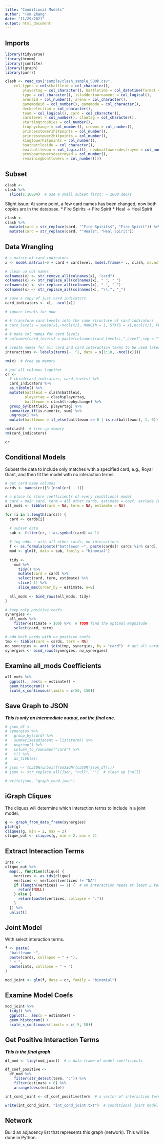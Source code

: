 ```yaml
---
title: "Conditional Models"
author: "Tom Zhang"
date: "11/29/2021"
output: html_document
---
```


## Imports

```r
library(tidyverse)
library(broom)
library(jsonlite)
library(igraph)
library(purrr)

clash <- read_csv("sample/clash_sample_500k.csv", 
    col_types = cols(battleid = col_character(), 
        playertag = col_character(), battletime = col_datetime(format = "%Y-%m-%d %H:%M:%S"), 
        type = col_character(), isladdertournament = col_logical(), 
        arenaid = col_number(), arena = col_character(), 
        gamemodeid = col_number(), gamemode = col_character(), 
        deckselection = col_character(), 
        team = col_logical(), card = col_character(), 
        cardlevel = col_number(), clantag = col_character(), 
        startingtrophies = col_number(), 
        trophychange = col_number(), crowns = col_number(), 
        princesstower1hitpoints = col_number(), 
        princesstower2hitpoints = col_number(), 
        kingtowerhitpoints = col_number(), 
        boatbattleside = col_character(), 
        boatbattlewon = col_logical(), newboattowersdestroyed = col_number(), 
        prevboattowersdestroyed = col_number(), 
        remainingboattowers = col_number()))
```

## Subset

```r
clash <-
clash %>%
  slice(1:16004)  # use a small subset first: ~ 2000 decks
```

Slight issue: At some point, a few card names has been changed; now both copies are in the database.
* Fire Spirits -> Fire Spirit
* Heal -> Heal Spirit

```r
clash <-
clash %>%
  mutate(card = str_replace(card, "^Fire Spirits$", "Fire Spirit")) %>%
  mutate(card = str_replace(card, "^Heal$", "Heal Spirit"))
```

## Data Wrangling

```r
# a matrix of card indicators
x <- model.matrix(~0 + card + cardlevel, model.frame(~ ., clash, na.action=na.pass))

# clean up col names
colnames(x) <- str_remove_all(colnames(x), "card")
colnames(x) <- str_replace_all(colnames(x), " ", "_")
colnames(x) <- str_replace_all(colnames(x), "-", "_")
colnames(x) <- str_replace_all(colnames(x), "\\.", "_")

# save a copy of just card indicators
card_indicators <- x[, -ncol(x)]

# ignore levels for now

# # transform card levels into the same structure of card indicators
# card_levels = sweep(x[,-ncol(x)], MARGIN = 1, STATS = x[,ncol(x)], FUN = "*")
# 
# # make col names for card levels
# colnames(card_levels) = paste(colnames(card_levels),"_Level",sep = "")

# create names for all card and card interaction terms to be used later
interactions <- labels(terms(~ .^2, data = x[1:10, -ncol(x)]))

rm(x)  # free up memory

# put all columns together
cr <-
  # cbind(card_indicators, card_levels) %>%
  card_indicators %>%
  as_tibble() %>%
  mutate(battleid = clash$battleid,
         playertag = clash$playertag,
         battlewon = clash$trophychange) %>%
  group_by(battleid, playertag) %>%
  summarize_if(is.numeric, sum) %>%
  ungroup() %>%
  mutate(battlewon = if_else(battlewon >= 0 | is.na(battlewon), 1, 0))  # convert NA to 1

rm(clash)  # free up memory
rm(card_indicators)

cr
```

## Conditional Models

Subset the data to include only matches with a specified card, e.g., Royal Giant, and then fit the model with no interaction terms.

```r
# get card name columns
cards <- names(cr)[3:(ncol(cr) - 1)]

# a place to store coefficients of every conditional model
# card = main card, term = all other cards, estimate = coef; exclude intercept
all_mods <- tibble(card = NA, term = NA, estimate = NA)

for (i in 1:length(cards)) {
  card <- cards[i]
  
  # subset data
  sub <- filter(cr, !!as.symbol(card) == 1)
  
  # log-odds ~ with all other cards, no interactions
  f <- as.formula(paste("battlewon ~", paste(cards[! cards %in% card], collapse = " + ")))
  mod <- glm(f, data = sub, family = "binomial")
  
  tidy <-
    mod %>%
      tidy() %>%
      mutate(card = card) %>%
      select(card, term, estimate) %>%
      slice(-1) %>%
      slice_max(order_by = estimate, n=8)
  
  all_mods <- bind_rows(all_mods, tidy)
}

# keep only positive coefs
synergies <- 
  all_mods %>%
    filter(estimate > 100) %>%  # TODO find the optimal magnitude
    select(card, term)

# add back cards with no positive coefs
tmp <- tibble(card = cards, term = NA)
no_synergies <- anti_join(tmp, synergies, by = "card")  # get all cards not found in synergies df
synergies <- bind_rows(synergies, no_synergies)
```

## Examine all_mods Coefficients

```r
all_mods %>%
  ggplot(., aes(x = estimate)) +
  geom_histogram() +
  scale_x_continuous(limits = c(50, 150))
```

## Save Graph to JSON

***This is only an intermediate output, not the final one.***

```r
# json_df <-
# synergies %>%
#   group_by(card) %>%
#   summarise(adjacent = list(term)) %>%
#   ungroup() %>%
#   column_to_rownames("card") %>%
#   t() %>%
#   as_tibble()
# 
# json <- toJSON(unbox(fromJSON(toJSON(json_df))))
# json <- str_replace_all(json, "null", "")  # clean up [null]
```

```r
# write(json, "graph_cond.json")
```

## iGraph Cliques

The cliques will determine which interaction terms to include in a joint model.

```r
g <- graph_from_data_frame(synergies)
plot(g)
cliques(g, min = 2, max = 2)
clique_out <- cliques(g, min = 2, max = 2)
```

## Extract Interaction Terms

```r
ints <-
clique_out %>%
  map(., function(clique) {
    vertices <- as_ids(clique)
    vertices <- vertices[vertices != "NA"]
    if (length(vertices) == 1) {  # an interaction needs at least 2 terms
      return(NULL)
    } else {
      return(paste(vertices, collapse = ":"))
    }
  }) %>%
  unlist()
```

## Joint Model

With select interaction terms.

```r
f <- paste(
  "battlewon ~",
  paste(cards, collapse = " + "),
  " + ",
  paste(ints, collapse = " + ")
)

mod_joint <- glm(f, data = cr, family = "binomial")
```

## Examine Model Coefs

```r
mod_joint %>%
  tidy() %>%
  ggplot(., aes(x = estimate)) +
  geom_histogram() +
  scale_x_continuous(limits = c(-5, 50))
```

## Get Positive Interaction Terms

***This is the final graph***

```r
df_mod <- tidy(mod_joint)  # a data frame of model coefficients

df_coef_positive <-
  df_mod %>%
    filter(str_detect(term, ":")) %>%
    filter(estimate > 0) %>%
    arrange(desc(estimate))

int_cond_joint <- df_coef_positive$term  # a vector of interaction terms

write(int_cond_joint, "int_cond_joint.txt")  # conditional joint model positive interactions
```

## Network

Build an adjacency list that represents this graph (network).
This will be done in Python.
